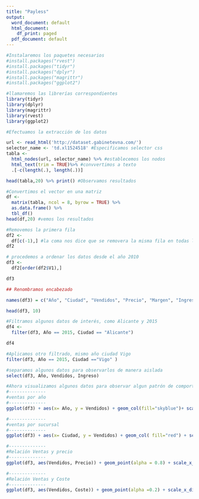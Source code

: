 ```yaml
---
title: "Payless"
output:
  word_document: default
  html_document:
    df_print: paged
  pdf_document: default
---
```


```r
#Instalaremos los paquetes necesarios
#install.packages("rvest")
#install.packages("tidyr")
#install.packages("dplyr")
#install.packages("magrittr")
#install.packages("ggplot2")
```

```r
#llamaremos las librerías correspondientes
library(tidyr)
library(dplyr)
library(magrittr)
library(rvest)
library(ggplot2)

#Efectuamos la extracción de los datos

url <- read_html('http://dataset.gabinetevna.com/')
selector_name <- 'td.xl1524518' #Especificamos selector css
tabla <-
  html_nodes(url, selector_name) %>% #establecemos los nodos
  html_text(trim = TRUE)%>% #convvertimos a texto
  .[-c(length(.), length(.))]  

head(tabla,20) %>% print() #Observamos resultados

```


```r
#Convertimos el vector en una matriz
df <- 
  matrix(tabla, ncol = 8, byrow = TRUE) %>%
  as.data.frame() %>%
  tbl_df()
head(df,20) #vemos los resultados

```
```r
#Removemos la primera fila
df2 <-
  df[c(-1),] #la coma nos dice que se removera la misma fila en todas las columnas
df2
```


```r
# procedemos a ordenar los datos desde el año 2010
df3 <- 
  df2[order(df2$V1),]

df3
```
```r
## Renombramos encabezado

names(df3) = c("Año", "Ciudad", "Vendidos", "Precio", "Margen", "Ingreso", "Coste","Ganancia")

head(df3, 10)

```

```r
#Filtramos algunos datos de interés, como Alicante y 2015
df4 <- 
  filter(df3, Año == 2015, Ciudad == "Alicante")

df4

```


```r
#Aplicamos otro filtrado, mismo año ciudad Vigo
filter(df3, Año == 2015, Ciudad =="Vigo" )
```
```r
#separamos algunos datos para observarlos de manera aislada
select(df3, Año, Vendidos, Ingreso)
```


```r
#Ahora visualizamos algunos datos para observar algun patrón de comportamiento
#--------------
#ventas por año
#--------------
ggplot(df3) + aes(x= Año, y = Vendidos) + geom_col(fill="skyblue")+ scale_x_discrete() + scale_y_discrete(breaks = c(0,100, 500,1000))

#--------------
#ventas por sucursal
#--------------
ggplot(df3) + aes(x= Ciudad, y = Vendidos) + geom_col( fill="red") + scale_x_discrete() + scale_y_discrete(breaks = c(0,100, 500,1000)) 

#--------------
#Relación Ventas y precio
#--------------
ggplot(df3, aes(Vendidos, Precio)) + geom_point(alpha = 0.8) + scale_x_discrete(breaks = c(0,100, 500,1000)) + scale_y_discrete(breaks = c(0,10,50,100))

#--------------
#Relación Ventas y Coste
#--------------
ggplot(df3, aes(Vendidos, Coste)) + geom_point(alpha =0.2) + scale_x_discrete(breaks = c(0,100, 500,1000)) + scale_y_discrete(breaks = c(0,10,50,100))
```

